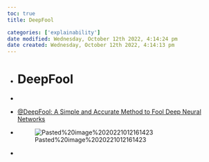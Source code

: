 ```yaml
---
toc: true
title: DeepFool

categories: ['explainability']
date modified: Wednesday, October 12th 2022, 4:14:24 pm
date created: Wednesday, October 12th 2022, 4:14:13 pm
---
```


- # DeepFool
- ```toc
  ```
- [@DeepFool: A Simple and Accurate Method to Fool Deep Neural Networks](@DeepFool: A Simple and Accurate Method to Fool Deep Neural Networks.qmd)
- ![Pasted%20image%2020221012161423](images/Pasted%20image%2020221012161423.png)
-

